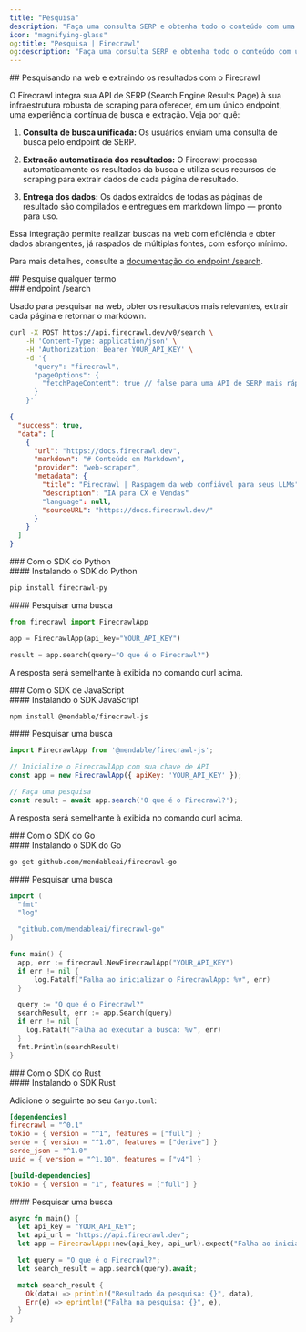 ```yaml
---
title: "Pesquisa"
description: "Faça uma consulta SERP e obtenha todo o conteúdo com uma única chamada à API"
icon: "magnifying-glass"
og:title: "Pesquisa | Firecrawl"
og:description: "Faça uma consulta SERP e obtenha todo o conteúdo com uma única chamada à API"
---
```


<div id="searching-the-web-and-scraping-the-results-with-firecrawl">
  ## Pesquisando na web e extraindo os resultados com o Firecrawl
</div>

O Firecrawl integra sua API de SERP (Search Engine Results Page) à sua infraestrutura robusta de scraping para oferecer, em um único endpoint, uma experiência contínua de busca e extração. Veja por quê:

1. **Consulta de busca unificada:**
   Os usuários enviam uma consulta de busca pelo endpoint de SERP.

2. **Extração automatizada dos resultados:**
   O Firecrawl processa automaticamente os resultados da busca e utiliza seus recursos de scraping para extrair dados de cada página de resultado.

3. **Entrega dos dados:**
   Os dados extraídos de todas as páginas de resultado são compilados e entregues em markdown limpo — pronto para uso.

Essa integração permite realizar buscas na web com eficiência e obter dados abrangentes, já raspados de múltiplas fontes, com esforço mínimo.

Para mais detalhes, consulte a [documentação do endpoint /search](https://docs.firecrawl.dev/api-reference/endpoint/search).

<div id="search-any-query">
  ## Pesquise qualquer termo
</div>

<div id="search-endpoint">
  ### endpoint /search
</div>

Usado para pesquisar na web, obter os resultados mais relevantes, extrair cada página e retornar o markdown.

```bash
curl -X POST https://api.firecrawl.dev/v0/search \
    -H 'Content-Type: application/json' \
    -H 'Authorization: Bearer YOUR_API_KEY' \
    -d '{
      "query": "firecrawl",
      "pageOptions": {
        "fetchPageContent": true // false para uma API de SERP mais rápida
      }
    }'
```

```json
{
  "success": true,
  "data": [
    {
      "url": "https://docs.firecrawl.dev",
      "markdown": "# Conteúdo em Markdown",
      "provider": "web-scraper",
      "metadata": {
        "title": "Firecrawl | Raspagem da web confiável para seus LLMs",
        "description": "IA para CX e Vendas"
        "language": null,
        "sourceURL": "https://docs.firecrawl.dev/"
      }
    }
  ]
}
```


<div id="with-python-sdk">
  ### Com o SDK do Python
</div>

<div id="installing-python-sdk">
  #### Instalando o SDK do Python
</div>

```bash
pip install firecrawl-py
```


<div id="search-a-query">
  #### Pesquisar uma busca
</div>

```python
from firecrawl import FirecrawlApp

app = FirecrawlApp(api_key="YOUR_API_KEY")

result = app.search(query="O que é o Firecrawl?")
```

A resposta será semelhante à exibida no comando curl acima.


<div id="with-javascript-sdk">
  ### Com o SDK de JavaScript
</div>

<div id="installing-javascript-sdk">
  #### Instalando o SDK JavaScript
</div>

```bash
npm install @mendable/firecrawl-js
```


<div id="search-a-query">
  #### Pesquisar uma busca
</div>

```javascript
import FirecrawlApp from '@mendable/firecrawl-js';

// Inicialize o FirecrawlApp com sua chave de API
const app = new FirecrawlApp({ apiKey: 'YOUR_API_KEY' });

// Faça uma pesquisa
const result = await app.search('O que é o Firecrawl?');
```

A resposta será semelhante à exibida no comando curl acima.


<div id="with-go-sdk">
  ### Com o SDK do Go
</div>

<div id="installing-go-sdk">
  #### Instalando o SDK do Go
</div>

```bash
go get github.com/mendableai/firecrawl-go
```


<div id="search-a-query">
  #### Pesquisar uma busca
</div>

```go
import (
  "fmt"
  "log"

  "github.com/mendableai/firecrawl-go"
)

func main() {
  app, err := firecrawl.NewFirecrawlApp("YOUR_API_KEY")
  if err != nil {
      log.Fatalf("Falha ao inicializar o FirecrawlApp: %v", err)
  }

  query := "O que é o Firecrawl?"
  searchResult, err := app.Search(query)
  if err != nil {
    log.Fatalf("Falha ao executar a busca: %v", err)
  }
  fmt.Println(searchResult)
}
```


<div id="with-rust-sdk">
  ### Com o SDK do Rust
</div>

<div id="installing-rust-sdk">
  #### Instalando o SDK Rust
</div>

Adicione o seguinte ao seu `Cargo.toml`:

```toml
[dependencies]
firecrawl = "^0.1"
tokio = { version = "^1", features = ["full"] }
serde = { version = "^1.0", features = ["derive"] }
serde_json = "^1.0"
uuid = { version = "^1.10", features = ["v4"] }

[build-dependencies]
tokio = { version = "1", features = ["full"] }
```


<div id="search-a-query">
  #### Pesquisar uma busca
</div>

```rust
async fn main() {
  let api_key = "YOUR_API_KEY";
  let api_url = "https://api.firecrawl.dev";
  let app = FirecrawlApp::new(api_key, api_url).expect("Falha ao inicializar o FirecrawlApp");

  let query = "O que é o Firecrawl?";
  let search_result = app.search(query).await;

  match search_result {
    Ok(data) => println!("Resultado da pesquisa: {}", data),
    Err(e) => eprintln!("Falha na pesquisa: {}", e),
  }
}
```
